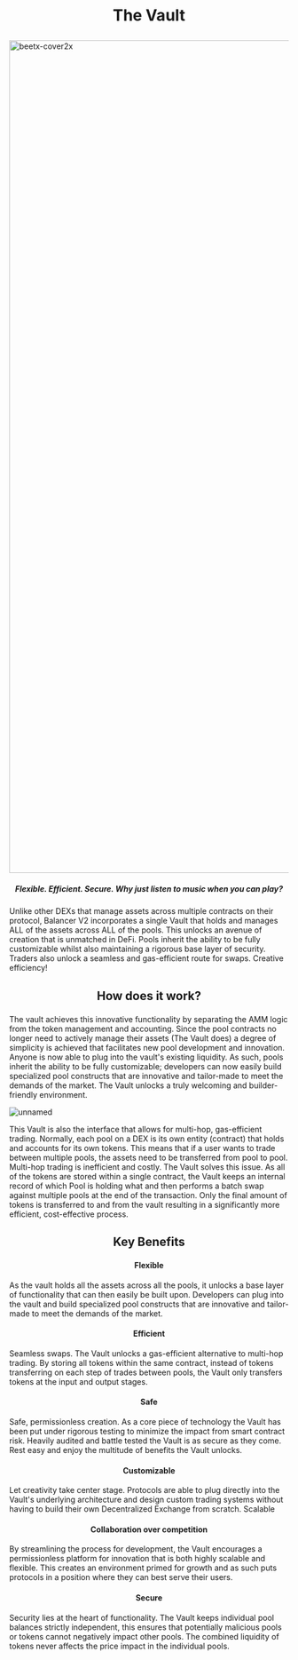 # <p align="center"> The Vault
  <img width="1500" alt="beetx-cover2x" src="https://user-images.githubusercontent.com/109503546/207081715-76e61f6a-57ab-48ef-998b-bc62c6bcfe95.png">

##### _<p align="center"> Flexible. Efficient. Secure. Why just listen to music when you can play?_
  
Unlike other DEXs that manage assets across multiple contracts on their protocol, Balancer V2 incorporates a single Vault that holds and manages ALL of the assets across ALL of the pools. This unlocks an avenue of creation that is unmatched in DeFi. Pools inherit the ability to be fully customizable whilst also maintaining a rigorous base layer of security. Traders also unlock a seamless and gas-efficient route for swaps. Creative efficiency!
  
 ##  <p align="center"> How does it work?
   
The vault achieves this innovative functionality by separating the AMM logic from the token management and accounting. Since the pool contracts no longer need to actively manage their assets (The Vault does) a degree of simplicity is achieved that facilitates new pool development and innovation. Anyone is now able to plug into the vault's existing liquidity. As such, pools inherit the ability to be fully customizable; developers can now easily build specialized pool constructs that are innovative and tailor-made to meet the demands of the market. The Vault unlocks a truly welcoming and builder-friendly environment. 

![unnamed](https://user-images.githubusercontent.com/109503546/207080295-72f099db-dc28-4a62-a1c9-2709ce8386a3.png)

This Vault is also the interface that allows for multi-hop, gas-efficient trading. Normally, each pool on a DEX is its own entity (contract) that holds and accounts for its own tokens. This means that if a user wants to trade between multiple pools, the assets need to be transferred from pool to pool. Multi-hop trading is inefficient and costly. The Vault solves this issue. As all of the tokens are stored within a single contract, the Vault keeps an internal record of which Pool is holding what and then performs a batch swap against multiple pools at the end of the transaction. Only the final amount of tokens is transferred to and from the vault resulting in a significantly more efficient, cost-effective process. 

  ##  <p align="center"> Key Benefits
  #### **<p align="center">  Flexible**
As the vault holds all the assets across all the pools, it unlocks a base layer of functionality that can then easily be built upon.  Developers can plug into the vault and build specialized pool constructs that are innovative and tailor-made to meet the demands of the market.
    
  #### **<p align="center">   Efficient** 
Seamless swaps. The Vault unlocks a gas-efficient alternative to multi-hop trading. By storing all tokens within the same contract, instead of tokens transferring on each step of trades between pools, the Vault only transfers tokens at the input and output stages. 

 #### **<p align="center">    Safe**
Safe, permissionless creation. As a core piece of technology the Vault has been put under rigorous testing to minimize the impact from smart contract risk. Heavily audited and battle tested the Vault is as secure as they come. Rest easy and enjoy the multitude of benefits the Vault unlocks. 
   
 #### **<p align="center"> Customizable**  
Let creativity take center stage. Protocols are able to plug directly into the Vault's underlying architecture and design  custom trading systems without having to build their own Decentralized Exchange from scratch. 
Scalable

 #### **<p align="center"> Collaboration over competition**
By streamlining the process for development, the Vault encourages a permissionless platform for innovation that is both highly scalable and flexible. This creates an environment primed for growth and as such puts protocols in a position where they can best serve their users.

 #### **<p align="center"> Secure**
Security lies at the heart of functionality. The Vault keeps individual pool balances strictly independent, this ensures that potentially malicious pools or tokens cannot negatively impact other pools. The combined liquidity of tokens never affects the price impact in the individual pools.
